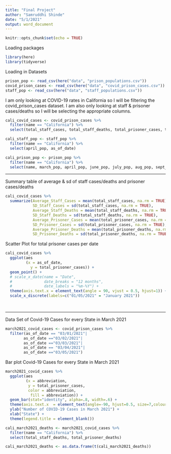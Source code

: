 ```yaml
---
title: "Final Project"
author: "Samruddhi Shinde"
date: "5/1/2021"
output: word_document
---
```


```r
knitr::opts_chunk$set(echo = TRUE)
```

Loading packages

```r
library(here)
library(tidyverse)
```

Loading in Datasets

```r
prison_pop <- read_csv(here("data", "prison_populations.csv"))
covid_prison_cases <- read_csv(here("data", "covid_prison_cases.csv"))
staff_pop <- read_csv(here("data", "staff_populations.csv"))
```

I am only looking at COVID-19 rates in California so I will be filtering the covid_prison_cases dataset. I am also only looking at staff & prisoner cases/deaths
so I will be selecting the appropriate columns.

```r
cali_covid_cases <- covid_prison_cases %>%
  filter(name == "California") %>%
  select(total_staff_cases, total_staff_deaths, total_prisoner_cases, total_prisoner_deaths, as_of_date)
```

```r
cali_staff_pop <- staff_pop %>%
  filter(name == "California") %>%
  select(april_pop, as_of_date)
```

```r
cali_prison_pop <- prison_pop %>%
  filter(name == "California") %>%
  select(name, march_pop, april_pop, june_pop, july_pop, aug_pop, sept_pop, oct_pop, nov_pop)
```

--------------------------------------------------------------------------------

Summary table of average & sd of staff cases/deaths and prisoner cases/deaths

```r
cali_covid_cases %>%
  summarize(Average_Staff_Cases = mean(total_staff_cases, na.rm = TRUE),
            SD_Staff_Cases = sd(total_staff_cases, na.rm = TRUE),
            Average_Staff_Deaths = mean(total_staff_deaths, na.rm = TRUE),
            SD_Staff_Deaths = sd(total_staff_deaths, na.rm = TRUE),
            Average_Prisoner_Cases = mean(total_prisoner_cases, na.rm = TRUE),
            SD_Prisoner_Cases = sd(total_prisoner_cases, na.rm = TRUE),
            Average_Prisoner_Deaths = mean(total_prisoner_deaths, na.rm = TRUE),
            SD_Prisoner_Deaths = sd(total_prisoner_deaths, na.rm = TRUE))
```

Scatter Plot for total prisoner cases per date

```r
cali_covid_cases %>%
  ggplot(aes
         (x = as_of_date,
           y = total_prisoner_cases)) +
  geom_point() +
  # scale_x_date(name = "Date",
  #              date_breaks = "12 months",
  #              date_labels = "%m-%Y") +
  theme(axis.text.x = element_text(angle = 90, vjust = 0.5, hjust=1)) +
  scale_x_discrete(labels=c("01/05/2021" = "January 2021"))

      
```

--------------------------------------------------------------------------------
Data Set of Covid-19 Cases for every State in March 2021
```r
march2021_covid_cases <- covid_prison_cases %>%
  filter(as_of_date == "03/01/2021"| 
        as_of_date =="03/02/2021"| 
        as_of_date =="03/03/2021"| 
        as_of_date == "03/04/2021"| 
        as_of_date =="03/05/2021") 
```


Bar plot Covid-19 Cases for every State in March 2021
```r
march2021_covid_cases %>%
  ggplot(aes
         (x = abbreviation, 
          y = total_prisoner_cases,
          color = abbreviation,
           fill = abbreviation)) +
  geom_bar(stat="identity", alpha=.8, width=.6) +
  theme(axis.text.x  = element_text(angle=-90, hjust=0.5, size=7,colour="black")) +
  ylab("Number of COVID-19 Cases in March 2021") +
  xlab("State") +
  theme(legend.title = element_blank())
```

```r
cali_march2021_deaths <- march2021_covid_cases %>%
  filter(name == "California") %>%
  select(total_staff_deaths, total_prisoner_deaths)

cali_march2021_deaths <- as.data.frame(t(cali_march2021_deaths))
```

